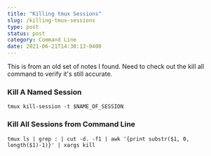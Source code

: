 ```yaml
---
title: "Killing tmux Sessions"
slug: /killing-tmux-sessions
type: post
status: post
category: Command Line
date: 2021-06-21T14:30:13-0400
---
```


This is from an old set of notes I found. Need to check out the kill all command to verify it's still accurate. 


### Kill A Named Session

```command
tmux kill-session -t $NAME_OF_SESSION
```

    


### Kill All Sessions from Command Line

```command
tmux ls | grep : | cut -d. -f1 | awk '{print substr($1, 0, length($1)-1)}' | xargs kill
```

    
